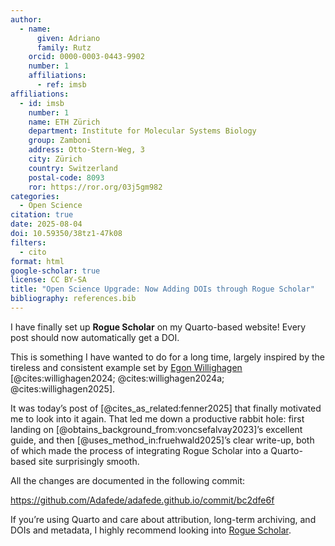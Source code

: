 ```yaml
---
author:
  - name:
      given: Adriano
      family: Rutz
    orcid: 0000-0003-0443-9902
    number: 1
    affiliations:
      - ref: imsb
affiliations:
  - id: imsb
    number: 1
    name: ETH Zürich
    department: Institute for Molecular Systems Biology
    group: Zamboni
    address: Otto-Stern-Weg, 3
    city: Zürich
    country: Switzerland
    postal-code: 8093
    ror: https://ror.org/03j5gm982
categories:
  - Open Science
citation: true
date: 2025-08-04
doi: 10.59350/38tz1-47k08
filters:
  - cito
format: html
google-scholar: true
license: CC BY-SA
title: "Open Science Upgrade: Now Adding DOIs through Rogue Scholar"
bibliography: references.bib
---
```


I have finally set up **Rogue Scholar** on my Quarto-based website!
Every post should now automatically get a DOI.

This is something I have wanted to do for a long time, largely inspired by the tireless and consistent example set by [Egon Willighagen](https://scholia.toolforge.org/author/Q20895241) [@cites:willighagen2024; @cites:willighagen2024a; @cites:willighagen2025].

It was today's post of [@cites_as_related:fenner2025] that finally motivated me to look into it again.
That led me down a productive rabbit hole: first landing on [@obtains_background_from:voncsefalvay2023]'s excellent guide, and then [@uses_method_in:fruehwald2025]’s clear write-up, both of which made the process of integrating Rogue Scholar into a Quarto-based site surprisingly smooth.

All the changes are documented in the following commit:

<https://github.com/Adafede/adafede.github.io/commit/bc2dfe6f>

If you're using Quarto and care about attribution, long-term archiving, and DOIs and metadata, I highly recommend looking into [Rogue Scholar](https://rogue-scholar.org/).
